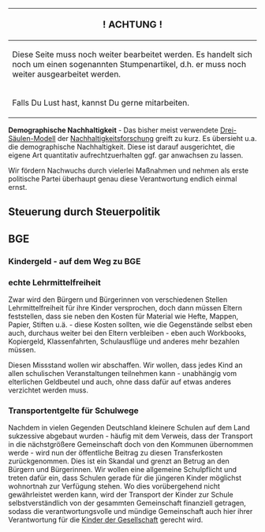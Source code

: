 {| class="wikitable"
|-
!                <big>! ACHTUNG !</big>
|-
| Diese Seite muss noch weiter bearbeitet werden. Es handelt sich noch um einen sogenannten Stumpenartikel, d.h. er muss noch weiter ausgearbeitet werden.
|-
| Falls Du Lust hast, kannst Du gerne mitarbeiten.
|}

'''Demographische Nachhaltigkeit''' - Das bisher meist verwendete [https://de.wikipedia.org/wiki/Drei-S%C3%A4ulen-Modell_%28Nachhaltigkeit%29 Drei-Säulen-Modell] der [https://de.wikipedia.org/wiki/Nachhaltigkeitswissenschaft Nachhaltigkeitsforschung] greift zu kurz. Es übersieht u.a. die demographische Nachhaltigkeit. Diese ist darauf ausgerichtet, die eigene Art quantitativ aufrechtzuerhalten ggf. gar anwachsen zu lassen.

Wir fördern Nachwuchs durch vielerlei Maßnahmen und nehmen als erste politische Partei überhaupt genau diese Verantwortung endlich einmal ernst.

== Steuerung durch Steuerpolitik ==
== BGE ==
=== Kindergeld - auf dem Weg zu BGE ===
=== echte Lehrmittelfreiheit ===
Zwar wird den Bürgern und Bürgerinnen von verschiedenen Stellen Lehrmittelfreiheit für ihre Kinder versprochen, doch dann müssen Eltern feststellen, dass sie neben den Kosten für Material wie Hefte, Mappen, Papier, Stiften u.ä. - diese Kosten sollten, wie die Gegenstände selbst eben auch, durchaus weiter bei den Eltern verbleiben - eben auch Workbooks, Kopiergeld, Klassenfahrten, Schulausflüge und anderes mehr bezahlen müssen. 

Diesen Missstand wollen wir abschaffen. Wir wollen, dass jedes Kind an allen schulischen Veranstaltungen teilnehmen kann - unabhängig vom elterlichen Geldbeutel und auch, ohne dass dafür auf etwas anderes verzichtet werden muss.
=== Transportentgelte für Schulwege ===
Nachdem in vielen Gegenden Deutschland kleinere Schulen auf dem Land sukzessive abgebaut wurden - häufig mit dem Verweis, dass der Transport in die nächstgrößere Gemeinschaft doch von den Kommunen übernommen werde - wird nun der öffentliche Beitrag zu diesen Transferkosten zurückgenommen. Dies ist ein Skandal und grenzt an Betrug an den Bürgern und Bürgerinnen. 
Wir wollen eine allgemeine Schulpflicht und treten dafür ein, dass Schulen gerade für die jüngeren Kinder möglichst wohnortnah zur Verfügung stehen. Wo dies vorübergehend nicht gewährleistet werden kann, wird der Transport der Kinder zur Schule selbstverständlich von der gesammten Gemeinschaft finanziell getragen, sodass die verantwortungsvolle und mündige Gemeinschaft auch hier ihrer Verantwortung für die [[Kinder der Gesellschaft]] gerecht wird.